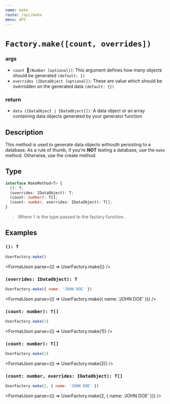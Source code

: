 ```yaml
---
name: make
route: /api/make
menu: API
---
```



# `Factory.make([count, overrides])`

### args

- `count `<span>`(Number [optional])`</span>: This argument defines how many objects should be generated `(default: 1)`
- `overrides `<Link to="/api/types#idataobject">`(IDataObject [optional])`</Link>: These are value which should be overridden on the generated data `(default: {})`

### return

- `data `<Link to="/api/types#idataobject">`(IDataObject | IDataObject[])`</Link>: A data object or an array containing data objects generated by your generator function

## Description

This method is used to generate data objects withouth persisting to a database. As a rule of thumb, if you're **NOT** testing a database, use the `make` method. Otherwise, use the create method.

## Type

```typescript
interface MakeMethod<T> {
  (): T;
  (overrides: IDataObject): T;
  (count: number): T[];
  (count: number, overrides: IDataObject): T[];
}
```

> Where `T` is the type passed to the factory function.

## Examples

### `(): T`

```js
UserFactory.make()
```

<FormatJson parse={() => UserFactory.make()} />

### `(overrides: IDataObject): T`

```js
UserFactory.make({ name: 'JOHN DOE' })
```

<FormatJson parse={() => UserFactory.make({ name: 'JOHN DOE' })} />

### `(count: number): T[]`

```js
UserFactory.make(1)
```

<FormatJson parse={() => UserFactory.make(1)} />

### `(count: number): T[]`

```js
UserFactory.make(2)
```

<FormatJson parse={() => UserFactory.make(2)} />

### `(count: number, overrides: IDataObject): T[]`

```js
UserFactory.make(2, { name: 'JOHN DOE' })
```

<FormatJson parse={() => UserFactory.make(2, { name: 'JOHN DOE' })} />
